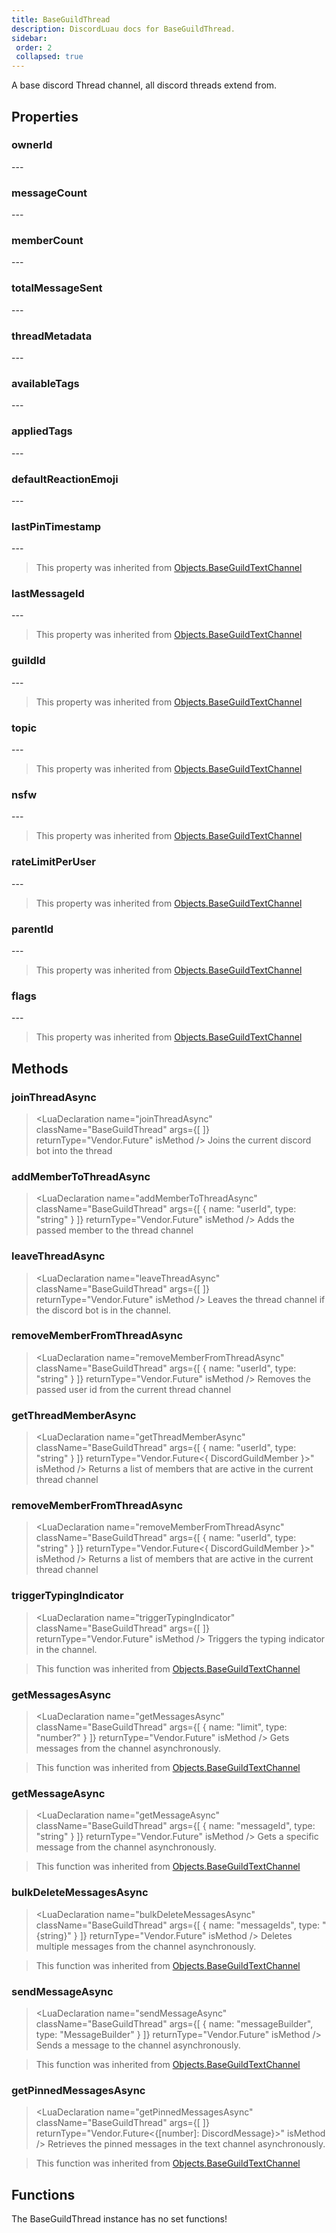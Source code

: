 ```yaml
---
title: BaseGuildThread
description: DiscordLuau docs for BaseGuildThread.
sidebar:
 order: 2
 collapsed: true
---
```

[//]: # (This file was automatically compiled through the Generator luau code under this repository)
[//]: # (if you want to edit the documentation of discord-luau, please write changes)
[//]: # (to the discord-luau repository itself, we extract the comments from discord-luau and translate)
[//]: # (them into markdown files that Nextra can interpret!)

[//]: # (----- DOCUMENT IMPORTS ----- )


[//]: # (----- DOCUMENT DESCRIPTION ----- )

A base discord Thread channel, all discord threads extend from.

[//]: # (----- DOCUMENT PROPERTIES ----- )

## Properties

### ownerId

<LuaProperty name="BaseGuildThread.ownerId" type="string" />
---
	
### messageCount

<LuaProperty name="BaseGuildThread.messageCount" type="number" />
---
	
### memberCount

<LuaProperty name="BaseGuildThread.memberCount" type="number" />
---
	
### totalMessageSent

<LuaProperty name="BaseGuildThread.totalMessageSent" type="number" />
---
	
### threadMetadata

<LuaProperty name="BaseGuildThread.threadMetadata" type="{ archived: boolean, autoArchiveDuration: number, archiveTimestamp: string, locked: boolean, invitable: boolean?, createTimestamp: string?, }," />
---
	
### availableTags

<LuaProperty name="BaseGuildThread.availableTags" type="{ { id: string, name: string, moderated: boolean, emojiId: string?, emojiName: string?, }, }," />
---
	
### appliedTags

<LuaProperty name="BaseGuildThread.appliedTags" type="{ string }" />
---
	
### defaultReactionEmoji

<LuaProperty name="BaseGuildThread.defaultReactionEmoji" type="Objects.DiscordEmoji" />
---
	
### lastPinTimestamp

<LuaProperty name="BaseGuildThread.lastPinTimestamp" type="string" />
---
	

> This property was inherited from [Objects.BaseGuildTextChannel](Objects.BaseGuildTextChannel)
### lastMessageId

<LuaProperty name="BaseGuildThread.lastMessageId" type="string?" />
---
	

> This property was inherited from [Objects.BaseGuildTextChannel](Objects.BaseGuildTextChannel)
### guildId

<LuaProperty name="BaseGuildThread.guildId" type="string" />
---
	

> This property was inherited from [Objects.BaseGuildTextChannel](Objects.BaseGuildTextChannel)
### topic

<LuaProperty name="BaseGuildThread.topic" type="string" />
---
	

> This property was inherited from [Objects.BaseGuildTextChannel](Objects.BaseGuildTextChannel)
### nsfw

<LuaProperty name="BaseGuildThread.nsfw" type="boolean" />
---
	

> This property was inherited from [Objects.BaseGuildTextChannel](Objects.BaseGuildTextChannel)
### rateLimitPerUser

<LuaProperty name="BaseGuildThread.rateLimitPerUser" type="number" />
---
	

> This property was inherited from [Objects.BaseGuildTextChannel](Objects.BaseGuildTextChannel)
### parentId

<LuaProperty name="BaseGuildThread.parentId" type="string" />
---
	

> This property was inherited from [Objects.BaseGuildTextChannel](Objects.BaseGuildTextChannel)
### flags

<LuaProperty name="BaseGuildThread.flags" type="number" />
---
	

> This property was inherited from [Objects.BaseGuildTextChannel](Objects.BaseGuildTextChannel)

[//]: # (----- DOCUMENT METHODS ----- )

## Methods

### joinThreadAsync

> <LuaDeclaration name="joinThreadAsync" className="BaseGuildThread" args={[  ]} returnType="Vendor.Future<unknown>" isMethod />
Joins the current discord bot into the thread
### addMemberToThreadAsync

> <LuaDeclaration name="addMemberToThreadAsync" className="BaseGuildThread" args={[ { name: "userId", type: "string" } ]} returnType="Vendor.Future<unknown>" isMethod />
Adds the passed member to the thread channel
### leaveThreadAsync

> <LuaDeclaration name="leaveThreadAsync" className="BaseGuildThread" args={[  ]} returnType="Vendor.Future<unknown>" isMethod />
Leaves the thread channel if the discord bot is in the channel.
### removeMemberFromThreadAsync

> <LuaDeclaration name="removeMemberFromThreadAsync" className="BaseGuildThread" args={[ { name: "userId", type: "string" } ]} returnType="Vendor.Future<unknown>" isMethod />
Removes the passed user id from the current thread channel
### getThreadMemberAsync

> <LuaDeclaration name="getThreadMemberAsync" className="BaseGuildThread" args={[ { name: "userId", type: "string" } ]} returnType="Vendor.Future<{ DiscordGuildMember }>" isMethod />
Returns a list of members that are active in the current thread channel
### removeMemberFromThreadAsync

> <LuaDeclaration name="removeMemberFromThreadAsync" className="BaseGuildThread" args={[ { name: "userId", type: "string" } ]} returnType="Vendor.Future<{ DiscordGuildMember }>" isMethod />
Returns a list of members that are active in the current thread channel
### triggerTypingIndicator

> <LuaDeclaration name="triggerTypingIndicator" className="BaseGuildThread" args={[  ]} returnType="Vendor.Future" isMethod />
Triggers the typing indicator in the channel.

> This function was inherited from [Objects.BaseGuildTextChannel](Objects.BaseGuildTextChannel)
### getMessagesAsync

> <LuaDeclaration name="getMessagesAsync" className="BaseGuildThread" args={[ { name: "limit", type: "number?" } ]} returnType="Vendor.Future" isMethod />
Gets messages from the channel asynchronously.

> This function was inherited from [Objects.BaseGuildTextChannel](Objects.BaseGuildTextChannel)
### getMessageAsync

> <LuaDeclaration name="getMessageAsync" className="BaseGuildThread" args={[ { name: "messageId", type: "string" } ]} returnType="Vendor.Future" isMethod />
Gets a specific message from the channel asynchronously.

> This function was inherited from [Objects.BaseGuildTextChannel](Objects.BaseGuildTextChannel)
### bulkDeleteMessagesAsync

> <LuaDeclaration name="bulkDeleteMessagesAsync" className="BaseGuildThread" args={[ { name: "messageIds", type: "{string}" } ]} returnType="Vendor.Future" isMethod />
Deletes multiple messages from the channel asynchronously.

> This function was inherited from [Objects.BaseGuildTextChannel](Objects.BaseGuildTextChannel)
### sendMessageAsync

> <LuaDeclaration name="sendMessageAsync" className="BaseGuildThread" args={[ { name: "messageBuilder", type: "MessageBuilder" } ]} returnType="Vendor.Future" isMethod />
Sends a message to the channel asynchronously.

> This function was inherited from [Objects.BaseGuildTextChannel](Objects.BaseGuildTextChannel)
### getPinnedMessagesAsync

> <LuaDeclaration name="getPinnedMessagesAsync" className="BaseGuildThread" args={[  ]} returnType="Vendor.Future<{[number]: DiscordMessage}>" isMethod />
Retrieves the pinned messages in the text channel asynchronously.

> This function was inherited from [Objects.BaseGuildTextChannel](Objects.BaseGuildTextChannel)

[//]: # (----- DOCUMENT FUNCTIONS ----- )

## Functions

The BaseGuildThread instance has no set functions!

